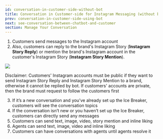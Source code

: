 ```yaml
---
id: conversation-in-customer-side-without-bot
title: Conversation in Customer-side for Instagram Messaging (without bot)
prev: conversation-in-customer-side-using-bot
next: see-conversation-between-chatbot-and-customer
section: Manage Your Conversation
---
```


1. Customers send messages to the Instagram account
2. Also, customers can reply to the brand's Instagram Story (**Instagram Story Reply**) or mention the brand's Instagram account in the customer's Instagram Story (**Instagram Story Mention**).

<div className="info">
  <img className="borderless" src="/assets/images/icon-info.svg" />
  <p>
    Disclaimer: Customers' Instagram accounts must be public if they want to send Instagram Story Reply and Instagram
    Story Mention to a brand, otherwise it cannot be replied by bot. If customers' accounts are private, then the brand
    must request to follow the customers first
  </p>
</div>

3. If it’s a new conversation and you’ve already set up the Ice Breaker, customers will see the conversation topics
4. If the conversation isn’t new or you haven’t set up the Ice Breaker, customers can directly send any messages
5. Customers can send text, image, video, story mention and inline liking
6. Agents can send text, image, video and inline liking
7. Customers can have conversations with agents until agents resolve it
